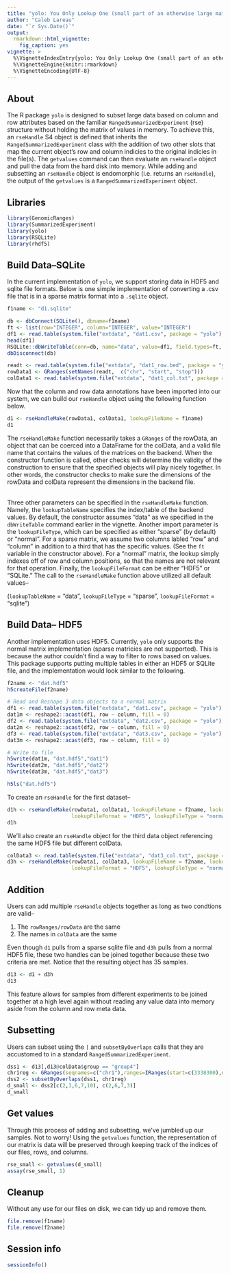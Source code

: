 ```yaml
---
title: "yolo: You Only Lookup One (small part of an otherwise large matrix)"
author: "Caleb Lareau"
date: "`r Sys.Date()`"
output:
  rmarkdown::html_vignette:
    fig_caption: yes
vignette: >
  %\VignetteIndexEntry{yolo: You Only Lookup One (small part of an otherwise large matrix).}
  %\VignetteEngine{knitr::rmarkdown}
  %\VignetteEncoding{UTF-8}
---
```


## About
The R package `yolo` is designed to subset large data based on column and row
attributes based on the familiar `RangedSummarizedExperiment` (rse) structure without
holding the matrix of values in memory. To achieve this, an `rseHandle` S4 object
is defined that inherits the `RangedSummarizedExperiment` class with the addition
of two other slots that map the current object's row and column indicies to the 
original indicies in the file(s). The `getvalues` command can then evaluate an
`rseHandle` object and pull the data from the hard disk into memory. While adding and
subsetting an `rseHandle` object is endomorphic (i.e. returns an `rseHandle`),
the output of the `getvalues` is a `RangedSummarizedExperiment` object. 

## Libraries
```r
library(GenomicRanges)
library(SummarizedExperiment)
library(yolo)
library(RSQLite)
library(rhdf5)
```

## Build Data--SQLite
In the current implementation of `yolo`, we support storing data in HDF5
and sqlite file formats. Below is one simple implementation of converting
a .csv file that is in a sparse matrix format into a `.sqlite` object. 

```r
f1name <- "d1.sqlite"

db <- dbConnect(SQLite(), dbname=f1name)
ft <- list(row="INTEGER", column="INTEGER", value="INTEGER")
df1 <- read.table(system.file("extdata", "dat1.csv", package = "yolo"), sep = "," , header = TRUE)
head(df1)
RSQLite::dbWriteTable(conn=db, name="data", value=df1, field.types=ft, overwrite = TRUE)
dbDisconnect(db)
```

```r
readt <- read.table(system.file("extdata", "dat1_row.bed", package = "yolo"))
rowData1 <- GRanges(setNames(readt,  c("chr", "start", "stop")))
colData1 <- read.table(system.file("extdata", "dat1_col.txt", package = "yolo"))
```

Now that the column and row data annotations have been imported into our system,
we can build our `rseHandle` object using the following function below. 

```r
d1 <- rseHandleMake(rowData1, colData1, lookupFileName = f1name)
d1
```
The `rseHandleMake` function necessarily takes a `GRanges` of the rowData,
an object that can be coerced into a DataFrame for the colData, and a valid
file name that contains the values of the matrices on the backend. When the
constructor function is called, other checks will determine the validity of 
the construction to ensure that the specified objects will play nicely 
together. In other words, the constructor checks to make sure the dimensions
of the rowData and colData represent the dimensions in the backend file. <br><br>

Three other parameters can be specified in the `rseHandleMake` function. Namely,
the `lookupTableName` specifies the index/table of the backend values. By default,
the constructor assumes "data" as we specified in the `dbWriteTable` command earlier
in the vignette. Another import parameter is the `lookupFileType`, which can be
specified as either "sparse" (by default) or "normal". For a sparse matrix,
we assume two columns labled "row" and "column" in addition to a third that has
the specific values. (See the `ft` variable in the constructor above). For a "normal"
matrix, the lookup simply indexes off of row and column positions, so that the
names are not relevant for that operation. Finally, the `lookupFileFormat` can
be either "HDF5" or "SQLite." The call to the `rseHandleMake` function above
utilized all default values--

(`lookupTableName` = "data", `lookupFileType` = "sparse", `lookupFileFormat` = "sqlite")

## Build Data-- HDF5
Another implementation uses HDF5. Currently, `yolo` only supports the normal
matrix implementation (sparse matricies are not supported). This is because 
the author couldn't find a way to filter to rows based on values. This package
supports putting multiple tables in either an HDF5 or SQLite file, and the 
implementation would look similar to the following. 

```r
f2name <- "dat.hdf5"
h5createFile(f2name)

# Read and Reshape 3 data objects to a normal matrix
df1 <- read.table(system.file("extdata", "dat1.csv", package = "yolo"), sep = "," , header = TRUE)
dat1m <- reshape2::acast(df1, row ~ column, fill = 0)
df2 <- read.table(system.file("extdata", "dat2.csv", package = "yolo"), sep = "," , header = TRUE)
dat2m <- reshape2::acast(df2, row ~ column, fill = 0)
df3 <- read.table(system.file("extdata", "dat3.csv", package = "yolo"), sep = "," , header = TRUE)
dat3m <- reshape2::acast(df3, row ~ column, fill = 0)

# Write to file
h5write(dat1m, "dat.hdf5","dat1")
h5write(dat2m, "dat.hdf5","dat2")
h5write(dat3m, "dat.hdf5","dat3")

h5ls("dat.hdf5")
```

To create an `rseHandle` for the first dataset--

```r
d1h <- rseHandleMake(rowData1, colData1, lookupFileName = f2name, lookupTableName = "dat1",
                     lookupFileFormat = "HDF5", lookupFileType = "normal")
d1h
```

We'll also create an `rseHandle` object for the third data object referencing 
the same HDF5 file but different colData. 

```r
colData3 <- read.table(system.file("extdata", "dat3_col.txt", package = "yolo"))
d3h <- rseHandleMake(rowData1, colData3, lookupFileName = f2name, lookupTableName = "dat3",
                     lookupFileFormat = "HDF5", lookupFileType = "normal")
```

## Addition
Users can add multiple `rseHandle` objects together as long as
two condtions are valid--

1) The `rowRanges/rowData` are the same
2) The names in `colData` are the same

Even though `d1` pulls from a sparse sqlite file and 
`d3h` pulls from a normal HDF5 file, these two handles
can be joined together because these two criteria are met. 
Notice that the resulting object has 35 samples. 

```r
d13 <- d1 + d3h
d13
```

This feature allows for samples from different experiments to
be joined together at a high level again without reading any value data
into memory aside from the column and row meta data. 

## Subsetting
Users can subset using the `[` and `subsetByOverlaps` calls that they
are accustomed to in a standard `RangedSummarizedExperiment`. 

```r
dss1 <- d13[,d13@colData$group == "group4"]
chr1reg <- GRanges(seqnames=c("chr1"),ranges=IRanges(start=c(3338300),end=c(3422000)))
dss2 <- subsetByOverlaps(dss1, chr1reg)
d_small <- dss2[c(2,3,6,7,10), c(2,6,7,3)]
d_small
```

## Get values
Through this process of adding and subsetting, we've jumbled up our samples. 
Not to worry! Using the `getvalues` function, the representation of our 
matrix is data will be preserved through keeping track of the indices
of our files, rows, and columns. 

```r
rse_small <- getvalues(d_small)
assay(rse_small, 1)
```

## Cleanup
Without any use for our files on disk, we can tidy up and remove
them. 
```r
file.remove(f1name)
file.remove(f2name)
```

## Session info
```r
sessionInfo()
```

